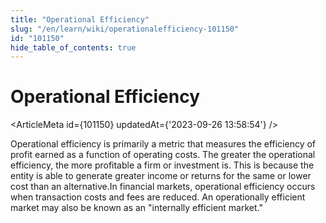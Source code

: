 ```yaml
---
title: "Operational Efficiency"
slug: "/en/learn/wiki/operationalefficiency-101150"
id: "101150"
hide_table_of_contents: true
---
```



# Operational Efficiency

<ArticleMeta id={101150} updatedAt={'2023-09-26 13:58:54'} />
<div className='border-solid border-b border-t-0 my-4 border-[var(--ifm-color-gray-300)]' />

Operational efficiency is primarily a metric that measures the efficiency of profit earned as a function of operating costs. The greater the operational efficiency, the more profitable a firm or investment is. This is because the entity is able to generate greater income or returns for the same or lower cost than an alternative.In financial markets, operational efficiency occurs when transaction costs and fees are reduced. An operationally efficient market may also be known as an "internally efficient market."
